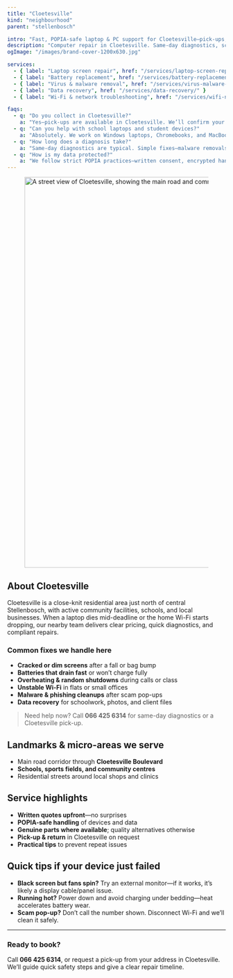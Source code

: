```yaml
---
title: "Cloetesville"
kind: "neighbourhood"
parent: "stellenbosch"

intro: "Fast, POPIA-safe laptop & PC support for Cloetesville—pick-ups, same-day diagnostics, and transparent quotes from our Stellenbosch hub."
description: "Computer repair in Cloetesville. Same-day diagnostics, screen & battery replacements, malware cleanup, data recovery, and Wi-Fi fixes near the main road."
ogImage: "/images/brand-cover-1200x630.jpg"

services:
  - { label: "Laptop screen repair", href: "/services/laptop-screen-replacement/" }
  - { label: "Battery replacement", href: "/services/battery-replacement/" }
  - { label: "Virus & malware removal", href: "/services/virus-malware-removal/" }
  - { label: "Data recovery", href: "/services/data-recovery/" }
  - { label: "Wi-Fi & network troubleshooting", href: "/services/wifi-network-troubleshooting/" }

faqs:
  - q: "Do you collect in Cloetesville?"
    a: "Yes—pick-ups are available in Cloetesville. We’ll confirm your address and arrange a time that suits you."
  - q: "Can you help with school laptops and student devices?"
    a: "Absolutely. We work on Windows laptops, Chromebooks, and MacBooks—plus backups and recovery for assignments and projects."
  - q: "How long does a diagnosis take?"
    a: "Same-day diagnostics are typical. Simple fixes—malware removals or quick hardware swaps—often complete within 24–48 hours."
  - q: "How is my data protected?"
    a: "We follow strict POPIA practices—written consent, encrypted handling, and no data is copied unless you approve it."
---
```


<div class="not-prose mt-3">
  <figure class="overflow-hidden rounded-2xl border border-white/10 shadow-sm">
    <img
      src="/images/locations/stellenbosch/cloetesville-stellenbosch-digissential-locations.webp"
      alt="A street view of Cloetesville, showing the main road and community facilities."
      width="1600"
      height="900"
      loading="eager"
      fetchpriority="high"
      sizes="100vw"
      class="block w-full h-[38vh] sm:h-[44vh] md:h-[50vh] lg:h-[56vh] object-cover object-center"
    />
  </figure>
</div>

## About Cloetesville

Cloetesville is a close-knit residential area just north of central Stellenbosch, with active community facilities, schools, and local businesses. When a laptop dies mid-deadline or the home Wi-Fi starts dropping, our nearby team delivers clear pricing, quick diagnostics, and compliant repairs.

### Common fixes we handle here

- **Cracked or dim screens** after a fall or bag bump  
- **Batteries that drain fast** or won’t charge fully  
- **Overheating & random shutdowns** during calls or class  
- **Unstable Wi-Fi** in flats or small offices  
- **Malware & phishing cleanups** after scam pop-ups  
- **Data recovery** for schoolwork, photos, and client files

> Need help now? Call **066 425 6314** for same-day diagnostics or a Cloetesville pick-up.

## Landmarks & micro-areas we serve

- Main road corridor through **Cloetesville Boulevard**  
- **Schools, sports fields, and community centres**  
- Residential streets around local shops and clinics

## Service highlights

- **Written quotes upfront**—no surprises  
- **POPIA-safe handling** of devices and data  
- **Genuine parts where available**; quality alternatives otherwise  
- **Pick-up & return** in Cloetesville on request  
- **Practical tips** to prevent repeat issues

## Quick tips if your device just failed

- **Black screen but fans spin?** Try an external monitor—if it works, it’s likely a display cable/panel issue.  
- **Running hot?** Power down and avoid charging under bedding—heat accelerates battery wear.  
- **Scam pop-up?** Don’t call the number shown. Disconnect Wi-Fi and we’ll clean it safely.

---

### Ready to book?

Call **066 425 6314**, or request a pick-up from your address in Cloetesville. We’ll guide quick safety steps and give a clear repair timeline.
